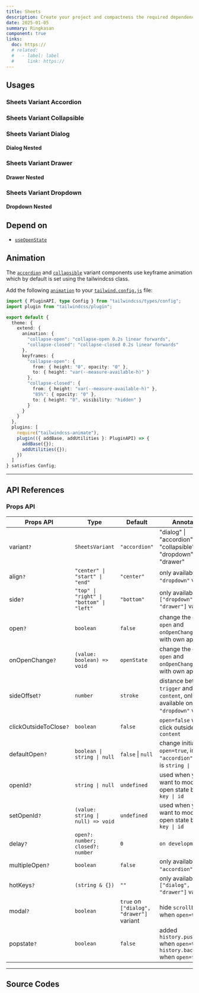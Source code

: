 ```yaml
---
title: Sheets
description: Create your project and compactness the required dependencies.
date: 2025-01-05
summary: Ringkasan
component: true
links:
  doc: https://
  # related:
  #   - label: label
  #     link: https://
---
```


## Usages

### Sheets Variant Accordion

<SheetsDemosAccordion />

### Sheets Variant Collapsible

<SheetsDemosCollapsible />

<SheetsDemosCollapsible2 />

### Sheets Variant Dialog

<SheetsDemosDialog />

#### Dialog Nested

<SheetsDemosDialogNested />

### Sheets Variant Drawer

<SheetsDemosDrawer />

#### Drawer Nested

<SheetsDemosDrawerNested />

### Sheets Variant Dropdown

<SheetsDemosDropdown />

#### Dropdown Nested

<SheetsDemosDropdownNested />

## Depend on

- [`useOpenState`](/docs/web/hooks/use-open-state)

## Animation

The [`accordion`](/docs/components/web/sheets#sheets-accordion) and [`collapsible`](/docs/components/web/sheets#sheets-collapsible) variant components use keyframe animation which by default is set using the tailwindcss class.

Add the following [`animation`](https://tailwindcss.com/docs/animation#customizing-your-theme) to your [`tailwind.config.js`](https://tailwindcss.com/docs/configuration) file:

```ts
import { PluginAPI, type Config } from "tailwindcss/types/config";
import plugin from "tailwindcss/plugin";

export default {
  theme: {
    extend: {
      animation: {
        "collapse-open": "collapse-open 0.2s linear forwards",
        "collapse-closed": "collapse-closed 0.2s linear forwards"
      },
      keyframes: {
        "collapse-open": {
          from: { height: "0", opacity: "0" },
          to: { height: "var(--measure-available-h)" }
        },
        "collapse-closed": {
          from: { height: "var(--measure-available-h)" },
          "85%": { opacity: "0" },
          to: { height: "0", visibility: "hidden" }
        }
      }
    }
  },
  plugins: [
    require("tailwindcss-animate"),
    plugin(({ addBase, addUtilities }: PluginAPI) => {
      addBase({});
      addUtilities({});
    })
  ]
} satisfies Config;
```

---

## API References

### Props API

| Props API              | Type                                     | Default                                  | Annotation                                                                          |
| ---------------------- | ---------------------------------------- | ---------------------------------------- | ----------------------------------------------------------------------------------- |
| variant`?`             | `SheetsVariant`                          | `"accordion"`                            | "dialog" \| "accordion" \| "collapsible" \| "dropdown" \| "drawer"                  |
| align`?`               | `"center" \| "start" \| "end"`           | `"center"`                               | only available on `"dropdown"` variant                                              |
| side`?`                | `"top" \| "right" \| "bottom" \| "left"` | `"bottom"`                               | only available on `["dropdown", "drawer"]` variant                                  |
| open`?`                | `boolean`                                | `false`                                  | change the original `open` and `onOpenChange` state with own approach               |
| onOpenChange`?`        | `(value: boolean) => void`               | `openState`                              | change the original `open` and `onOpenChange` state with own approach               |
| sideOffset`?`          | `number`                                 | `stroke`                                 | distance between `trigger` and `content`, only available on `"dropdown"` variant    |
| clickOutsideToClose`?` | `boolean`                                | `false`                                  | `open=false` when click outside `content`                                           |
| defaultOpen`?`         | `boolean \| string \| null`              | `false` \| `null`                        | change initial `open=true`, in case `"accordion"` variant is `string \| null`       |
| openId`?`              | `string \| null`                         | `undefined`                              | used when you want to modify the open state based on `key \| id`                    |
| setOpenId`?`           | `(value: string \| null) => void`        | `undefined`                              | used when you want to modify the open state based on `key \| id`                    |
| delay`?`               | `open?: number; closed?: number`         | `0`                                      | `on development`                                                                    |
| multipleOpen`?`        | `boolean`                                | `false`                                  | only available on `"accordion"` variant                                             |
| hotKeys`?`             | `(string & {})`                          | `""`                                     | only available on `["dialog", "drawer"]` variant                                    |
| modal`?`               | `boolean`                                | `true` on `["dialog", "drawer"]` variant | hide `scrollbar` body when `open=true`                                              |
| popstate`?`            | `boolean`                                | `false`                                  | added `history.pushState()` when `open=true` and `history.back()` when `open=false` |

---

## Source Codes

<SourceCodes name="sheets" />
